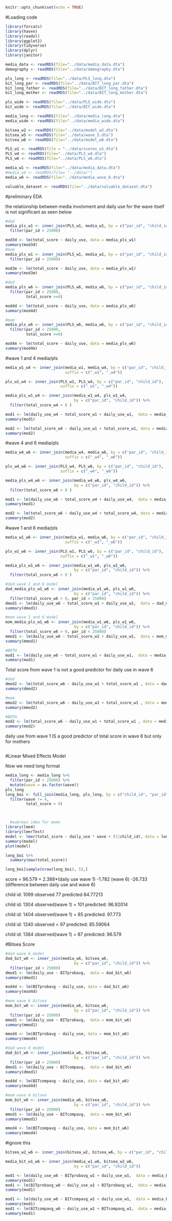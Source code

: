 
```r
knitr::opts_chunk$set(echo = TRUE)
```
#Loading code
```r
library(forcats)
library(haven)
library(readxl)
library(ggplot2)
library(tidyverse)
library(dplyr)
library(janitor)
```

```r
media_data <- readRDS(file="../data/media_data.dta")
demography <- readRDS(file="../data/demography.dta")

pls_long <- readRDS(file="../data/PLS_long.dta")
bit_long_par <- readRDS(file="../data/BIT_long_par.dta")
bit_long_father <- readRDS(file="../data/BIT_long_father.dta")
bit_long_mother <- readRDS(file="../data/BIT_long_mother.dta")

pls_wide <- readRDS(file="../data/PLS_wide.dta")
bit_wide <- readRDS(file="../data/BIT_wide.dta")

media_long <- readRDS(file="../data/media_long.dta")
media_wide <- readRDS(file="../data/media_wide.dta")
```

```r
bitsea_w2 <- readRDS(file="../data/model_w2.dta")
bitsea_w5 <- readRDS(file="../data/wave_5.dta")
bitsea_w6 <- readRDS(file="../data/model_w6.dta")

PLS_w1 <- readRDS(file = "../data/scores_w1.dta")
PLS_w4 <- readRDS(file="../data/PLS_w4.dta")
PLS_w6 <- readRDS(file="../data/PLS_w6.dta")

media_w1 <- readRDS(file="../data/media_data.dta")
#media_w4 <- readRDS(file= "../data/")
media_w6 <- readRDS(file="../data/media_wave_6.dta")

valuable_dataset <- readRDS(file="../data/valuable_dataset.dta")


```

#preliminary EDA

the relationship between media involvment and daily use for the wave itself is not significant as seen below
```r
#dad
media_pls_w1 <- inner_join(PLS_w1, media_w1, by = c("par_id", "child_id")) %>% 
  filter(par_id > 25000)

mod3d <- lm(total_score ~ daily_use, data = media_pls_w1)
summary(mod3d)
#mom
media_pls_w1 <- inner_join(PLS_w1, media_w1, by = c("par_id", "child_id")) %>% 
  filter(par_id < 25000)

mod3m <- lm(total_score ~ daily_use, data = media_pls_w1)
summary(mod3m)

#dad
media_pls_w6 <- inner_join(PLS_w6, media_w6, by = c("par_id", "child_id"))%>% 
  filter(par_id > 25000,
         total_score >=0)

mod4d <- lm(total_score ~ daily_use, data = media_pls_w6)
summary(mod4d)

#mom
media_pls_w6 <- inner_join(PLS_w6, media_w6, by = c("par_id", "child_id"))%>% 
  filter(par_id < 25000,
         total_score >=0)

mod4m <- lm(total_score ~ daily_use, data = media_pls_w6)
summary(mod4m)

```

#wave 1 and 4 media/pls
```r
media_w1_w4 <- inner_join(media_w1, media_w4, by = c("par_id", "child_id"), 
                          suffix = c("_w1", "_w4"))

pls_w1_w4 <- inner_join(PLS_w1, PLS_w4, by = c("par_id", "child_id"), 
                        suffix = c("_w1", "_w4"))

media_pls_w1_w4 <- inner_join(media_w1_w4, pls_w1_w4, 
                              by = c("par_id", "child_id")) %>% 
  filter(total_score_w4 > 0 )

mod1 <- lm(daily_use_w4 ~ total_score_w1 + daily_use_w1,  data = media_pls_w1_w4)
summary(mod1)

mod2 <- lm(total_score_w4 ~ daily_use_w1 + total_score_w1, data = media_pls_w1_w4)
summary(mod2)

```

#wave 4 and 6 media/pls
```r
media_w4_w6 <- inner_join(media_w4, media_w6, by = c("par_id", "child_id"), 
                          suffix = c("_w4", "_w6"))

pls_w4_w6 <- inner_join(PLS_w4, PLS_w6, by = c("par_id", "child_id"), 
                        suffix = c("_w4", "_w6"))

media_pls_w4_w6 <- inner_join(media_w4_w6, pls_w4_w6, 
                              by = c("par_id", "child_id")) %>% 
  filter(total_score_w6 > 0 )

mod1 <- lm(daily_use_w6 ~ total_score_w4 + daily_use_w4,  data = media_pls_w4_w6)
summary(mod1)

mod2 <- lm(total_score_w6 ~ daily_use_w4 + total_score_w4, data = media_pls_w4_w6)
summary(mod2)
```

#wave 1 and 6 media/pls
```r
media_w1_w6 <- inner_join(media_w1, media_w6, by = c("par_id", "child_id"), 
                          suffix = c("_w1", "_w6"))

pls_w1_w6 <- inner_join(PLS_w1, PLS_w6, by = c("par_id", "child_id"), 
                        suffix = c("_w1", "_w6"))

media_pls_w1_w6 <- inner_join(media_w1_w6, pls_w1_w6, 
                              by = c("par_id", "child_id")) %>% 
  filter(total_score_w6 > 0 )

```

```r
#dad wave 1 and 6 model
dad_media_pls_w1_w6 <- inner_join(media_w1_w6, pls_w1_w6, 
                              by = c("par_id", "child_id")) %>% 
  filter(total_score_w6 > 0, par_id > 25000)
dmod1 <- lm(daily_use_w6 ~ total_score_w1 + daily_use_w1,  data = dad_media_pls_w1_w6)
summary(dmod1)

#mom wave 1 and 6 model
mom_media_pls_w1_w6 <- inner_join(media_w1_w6, pls_w1_w6, 
                              by = c("par_id", "child_id")) %>% 
  filter(total_score_w6 > 0, par_id < 25000)
mmod1 <- lm(daily_use_w6 ~ total_score_w1 + daily_use_w1,  data = mom_media_pls_w1_w6)
summary(mmod1)

#BOTH
mod1 <- lm(daily_use_w6 ~ total_score_w1 + daily_use_w1,  data = media_pls_w1_w6)
summary(mod1)
```
Total score from wave 1 is not a good predictor for daily use in wave 6

```r
#dad
dmod2 <- lm(total_score_w6 ~ daily_use_w1 + total_score_w1 , data = dad_media_pls_w1_w6)
summary(dmod2)

#mom
mmod2 <- lm(total_score_w6 ~ daily_use_w1 + total_score_w1 , data = mom_media_pls_w1_w6)
summary(mmod2)

#BOTH 
mod2 <- lm(total_score_w6 ~ daily_use_w1 + total_score_w1 , data = media_pls_w1_w6)
summary(mod2)
```
daily use from wave 1 IS a good predictor of total score in wave 6 but only for mothers 

```r

```



#Linear Mixed Effects Model

Now we need long format
```r
media_long <- media_long %>% 
  filter(par_id < 25000) %>% 
  mutate(wave = as.factor(wave))
pls_long
long_boi <- full_join(media_long, pls_long, by = c("child_id", "par_id", "wave")) %>% 
  filter(wave != 4,
         total_score > 0)



  #aubrees idea for moms
library(lme4)
library(lmerTest)
model <- lmer(total_score ~ daily_use * wave + (1|child_id), data = long_boi)
summary(model)
plot(model)

long_boi %>% 
  summary(max(total_score))
```

```r
long_boi[sample(nrow(long_boi), 5),]
```

score = 96.579 + 2.388*(daily use wave 1) -1.782 (wave 6) -26.733 (difference between daily use and wave 6)

child id: 1099
observed 77
predicted 84.77213

child id: 1304
observed(wave 1) = 101
predicted: 96.92014

child id: 1404
observed(wave 1) = 85
predicted: 97.773

child id: 1240
observed = 97
predicted: 85.59064

child id: 1384
observed(wave 1) = 87
predicted: 96.579


#Bitsea Score

```r
#dad wave 6 model
dad_bit_w6 <- inner_join(media_w6, bitsea_w6, 
                              by = c("par_id", "child_id")) %>% 
  filter(par_id > 25000)
dmod1 <- lm(daily_use ~ BITprobavg,  data = dad_bit_w6)
summary(dmod1)

mod4d <- lm(BITprobavg ~ daily_use, data = dad_bit_w6)
summary(mod4d)

#mom wave 6 bitsea
mom_bit_w6 <- inner_join(media_w6, bitsea_w6, 
                              by = c("par_id", "child_id")) %>% 
  filter(par_id < 25000)
mmod1 <- lm(daily_use ~ BITprobavg,  data = mom_bit_w6)
summary(mmod1)

mmod4 <- lm(BITprobavg ~ daily_use, data = mom_bit_w6)
summary(mmod4)

```

```r
#dad wave 6 model
dad_bit_w6 <- inner_join(media_w6, bitsea_w6, 
                              by = c("par_id", "child_id")) %>% 
  filter(par_id > 25000)
dmod1 <- lm(daily_use ~ BITcompavg,  data = dad_bit_w6)
summary(dmod1)

mod4d <- lm(BITcompavg ~ daily_use, data = dad_bit_w6)
summary(mod4d)

#mom wave 6 bitsea
mom_bit_w6 <- inner_join(media_w6, bitsea_w6, 
                              by = c("par_id", "child_id")) %>% 
  filter(par_id < 25000)
mmod1 <- lm(daily_use ~ BITcompavg,  data = mom_bit_w6)
summary(mmod1)

mmod4 <- lm(BITcompavg ~ daily_use, data = mom_bit_w6)
summary(mmod4)

```



#ignore this 
```r


bitsea_w2_w6 <- inner_join(bitsea_w2, bitsea_w6, by = c("par_id", "child_id"),  suffix = c("_w1", "_w6"))

media_bit_w1_w6 <- inner_join(media_w1_w6, bitsea_w2_w6, 
                              by = c("par_id", "child_id")) 

mod1 <- lm(daily_use_w6 ~ BITprobavg_w1 + daily_use_w1,  data = media_bit_w1_w6)
summary(mod1)
mod1 <- lm(BITprobavg_w6 ~ daily_use_w1 + BITprobavg_w1,  data = media_bit_w1_w6)
summary(mod1)

mod1 <- lm(daily_use_w6 ~ BITcompavg_w1 + daily_use_w1,  data = media_bit_w1_w6)
summary(mod1)
mod1 <- lm(BITcompavg_w6 ~ daily_use_w1 + BITcompavg_w1,  data = media_bit_w1_w6)
summary(mod1)

```

